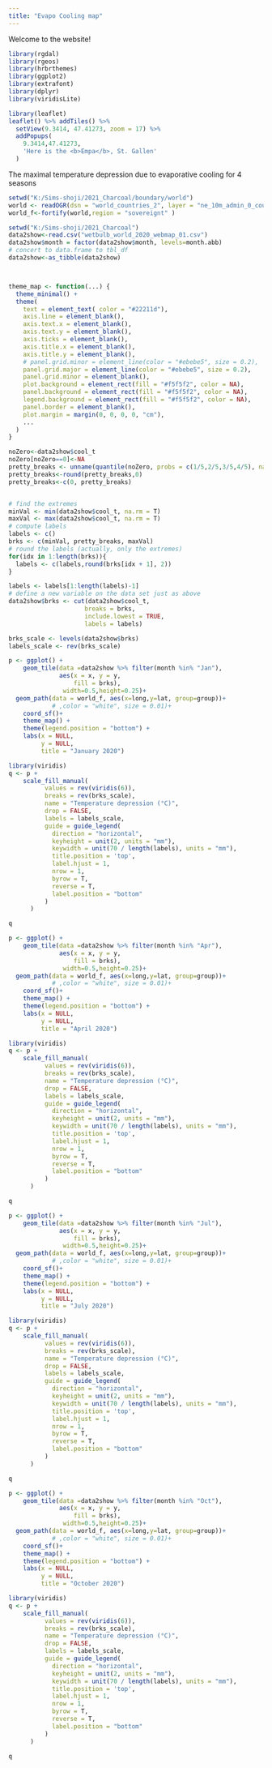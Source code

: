 ---
title: "Evapo Cooling map"
---
Welcome to the website!
```{r out.width='100%', echo=FALSE,message=FALSE, warning=FALSE}
library(rgdal)
library(rgeos)
library(hrbrthemes)
library(ggplot2)
library(extrafont) 
library(dplyr)
library(viridisLite)

library(leaflet)
leaflet() %>% addTiles() %>%
  setView(9.3414, 47.41273, zoom = 17) %>%
  addPopups(
    9.3414,47.41273, 
    'Here is the <b>Empa</b>, St. Gallen'
  )
```
The maximal temperature depression due to evaporative cooling for 4 seasons
```{r, echo=FALSE, message=FALSE, results='hide',warning=FALSE}
setwd("K:/Sims-shoji/2021_Charcoal/boundary/world")
world <- readOGR(dsn = "world_countries_2", layer = "ne_10m_admin_0_countries")
world_f<-fortify(world,region = "sovereignt" )
```


```{r,  echo=FALSE, message=FALSE, results='hide',warning=FALSE}
setwd("K:/Sims-shoji/2021_Charcoal")
data2show<-read.csv("wetbulb_world_2020_webmap_01.csv")
data2show$month = factor(data2show$month, levels=month.abb)
# concert to data.frame to tbl_df
data2show<-as_tibble(data2show)



theme_map <- function(...) {
  theme_minimal() +
  theme(
    text = element_text( color = "#22211d"),
    axis.line = element_blank(),
    axis.text.x = element_blank(),
    axis.text.y = element_blank(),
    axis.ticks = element_blank(),
    axis.title.x = element_blank(),
    axis.title.y = element_blank(),
    # panel.grid.minor = element_line(color = "#ebebe5", size = 0.2),
    panel.grid.major = element_line(color = "#ebebe5", size = 0.2),
    panel.grid.minor = element_blank(),
    plot.background = element_rect(fill = "#f5f5f2", color = NA), 
    panel.background = element_rect(fill = "#f5f5f2", color = NA), 
    legend.background = element_rect(fill = "#f5f5f2", color = NA),
    panel.border = element_blank(),
    plot.margin = margin(0, 0, 0, 0, "cm"),
    ...
  )
}

noZero<-data2show$cool_t
noZero[noZero==0]<-NA
pretty_breaks <- unname(quantile(noZero, probs = c(1/5,2/5,3/5,4/5), na.rm=TRUE))
pretty_breaks<-round(pretty_breaks,0)
pretty_breaks<-c(0, pretty_breaks)


# find the extremes
minVal <- min(data2show$cool_t, na.rm = T)
maxVal <- max(data2show$cool_t, na.rm = T)
# compute labels
labels <- c()
brks <- c(minVal, pretty_breaks, maxVal)
# round the labels (actually, only the extremes)
for(idx in 1:length(brks)){
  labels <- c(labels,round(brks[idx + 1], 2))
}

labels <- labels[1:length(labels)-1]
# define a new variable on the data set just as above
data2show$brks <- cut(data2show$cool_t, 
                     breaks = brks, 
                     include.lowest = TRUE, 
                     labels = labels)

brks_scale <- levels(data2show$brks)
labels_scale <- rev(brks_scale)
```


```{r out.width='100%', echo=FALSE}
p <- ggplot() +
    geom_tile(data =data2show %>% filter(month %in% "Jan"),  
              aes(x = x, y = y,
                  fill = brks),
               width=0.5,height=0.25)+
  geom_path(data = world_f, aes(x=long,y=lat, group=group))+
            # ,color = "white", size = 0.01)+
    coord_sf()+
    theme_map() +
    theme(legend.position = "bottom") +
    labs(x = NULL, 
         y = NULL, 
         title = "January 2020")

library(viridis)
q <- p +
    scale_fill_manual(
          values = rev(viridis(6)),
          breaks = rev(brks_scale),
          name = "Temperature depression (°C)",
          drop = FALSE,
          labels = labels_scale,
          guide = guide_legend(
            direction = "horizontal",
            keyheight = unit(2, units = "mm"),
            keywidth = unit(70 / length(labels), units = "mm"),
            title.position = 'top',
            label.hjust = 1,
            nrow = 1,
            byrow = T,
            reverse = T,
            label.position = "bottom"
          )
      )

q
```
```{r out.width='100%', echo=FALSE}
p <- ggplot() +
    geom_tile(data =data2show %>% filter(month %in% "Apr"),  
              aes(x = x, y = y,
                  fill = brks),
               width=0.5,height=0.25)+
  geom_path(data = world_f, aes(x=long,y=lat, group=group))+
            # ,color = "white", size = 0.01)+
    coord_sf()+
    theme_map() +
    theme(legend.position = "bottom") +
    labs(x = NULL, 
         y = NULL, 
         title = "April 2020")

library(viridis)
q <- p +
    scale_fill_manual(
          values = rev(viridis(6)),
          breaks = rev(brks_scale),
          name = "Temperature depression (°C)",
          drop = FALSE,
          labels = labels_scale,
          guide = guide_legend(
            direction = "horizontal",
            keyheight = unit(2, units = "mm"),
            keywidth = unit(70 / length(labels), units = "mm"),
            title.position = 'top',
            label.hjust = 1,
            nrow = 1,
            byrow = T,
            reverse = T,
            label.position = "bottom"
          )
      )

q
```



```{r out.width='100%', echo=FALSE}
p <- ggplot() +
    geom_tile(data =data2show %>% filter(month %in% "Jul"),  
              aes(x = x, y = y,
                  fill = brks),
               width=0.5,height=0.25)+
  geom_path(data = world_f, aes(x=long,y=lat, group=group))+
            # ,color = "white", size = 0.01)+
    coord_sf()+
    theme_map() +
    theme(legend.position = "bottom") +
    labs(x = NULL, 
         y = NULL, 
         title = "July 2020")

library(viridis)
q <- p +
    scale_fill_manual(
          values = rev(viridis(6)),
          breaks = rev(brks_scale),
          name = "Temperature depression (°C)",
          drop = FALSE,
          labels = labels_scale,
          guide = guide_legend(
            direction = "horizontal",
            keyheight = unit(2, units = "mm"),
            keywidth = unit(70 / length(labels), units = "mm"),
            title.position = 'top',
            label.hjust = 1,
            nrow = 1,
            byrow = T,
            reverse = T,
            label.position = "bottom"
          )
      )

q
```


```{r out.width='100%', echo=FALSE}
p <- ggplot() +
    geom_tile(data =data2show %>% filter(month %in% "Oct"),  
              aes(x = x, y = y,
                  fill = brks),
               width=0.5,height=0.25)+
  geom_path(data = world_f, aes(x=long,y=lat, group=group))+
            # ,color = "white", size = 0.01)+
    coord_sf()+
    theme_map() +
    theme(legend.position = "bottom") +
    labs(x = NULL, 
         y = NULL, 
         title = "October 2020")

library(viridis)
q <- p +
    scale_fill_manual(
          values = rev(viridis(6)),
          breaks = rev(brks_scale),
          name = "Temperature depression (°C)",
          drop = FALSE,
          labels = labels_scale,
          guide = guide_legend(
            direction = "horizontal",
            keyheight = unit(2, units = "mm"),
            keywidth = unit(70 / length(labels), units = "mm"),
            title.position = 'top',
            label.hjust = 1,
            nrow = 1,
            byrow = T,
            reverse = T,
            label.position = "bottom"
          )
      )

q
```

